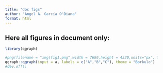 ```yaml
---
title: "doc figs"
author: "Angel A. García O'Diana"
format: html
---
```


## Here all figures in document only:

```r
library(qgraph)
```

```r
#png(filename = "img\fig1.png",width = 7680,height = 4320,units="px", type="cairo-png",antialias = "subpixel", pointsize = 13, bg = "white",res = 1500)
qgraph::qgraph(input = a, labels = c("A","B","C"), theme = "Borkulo")
#dev.off()
```
